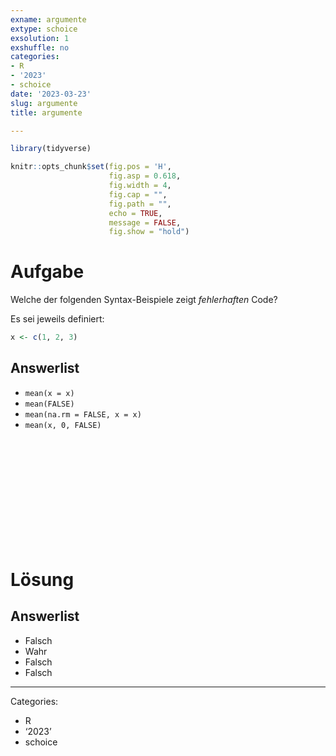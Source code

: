 ```yaml
---
exname: argumente
extype: schoice
exsolution: 1
exshuffle: no
categories:
- R
- '2023'
- schoice
date: '2023-03-23'
slug: argumente
title: argumente

---
```





```r
library(tidyverse)
```


```r
knitr::opts_chunk$set(fig.pos = 'H',
                      fig.asp = 0.618,
                      fig.width = 4,
                      fig.cap = "", 
                      fig.path = "",
                      echo = TRUE,
                      message = FALSE,
                      fig.show = "hold")

```






# Aufgabe

Welche der folgenden Syntax-Beispiele zeigt *fehlerhaften* Code? 

Es sei jeweils definiert:

```r
x <- c(1, 2, 3)
```







Answerlist
----------
* `mean(x = x)`
* `mean(FALSE)`
* `mean(na.rm = FALSE, x = x)`
* `mean(x, 0, FALSE)`




</br>
</br>
</br>
</br>
</br>
</br>
</br>
</br>
</br>
</br>

# Lösung



Answerlist
----------


* Falsch
* Wahr
* Falsch
* Falsch





---

Categories: 

- R
- '2023'
- schoice

